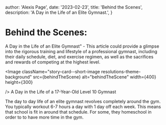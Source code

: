   author: 'Alexis Page',
  date: '2023-02-23',
  title: 'Behind the Scenes',
  description: 'A Day in the Life of an Elite Gymnast.',
}


# Behind the Scenes:

A Day in the Life of an Elite Gymnast" - This article could provide a glimpse into the rigorous training and lifestyle of a professional gymnast, including their daily schedule, diet, and exercise regimen, as well as the sacrifices and rewards of competing at the highest level.

<Image
  className="story-card--short-image  resolutions-theme-background"
  src={behindTheScene}
  alt="behindTheScene"
   width={400}
   height={300}

/>
A Day in the Life of a 17-Year-Old Level 10 Gymnast

The day to day life of an elite gymnast revolves completely around the gym. You typically workout 6-7 hours a day with 1 day off each week. This means that school is fit in around that schedule. For some, they homeschool in order to to have more time in the gym.
